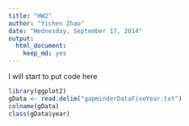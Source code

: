 ```yaml
---
title: "HW2"
author: "Yichen Zhao"
date: "Wednesday, September 17, 2014"
output:
  html_document:
    keep_md: yes
---
```


I will start to put code here 

```r
library(ggplot2)
gData <- read.delim("gapminderDataFiveYear.txt")
colname(gData)
class(gData$year)
```

